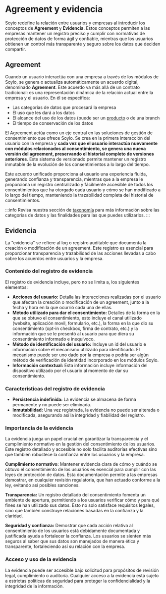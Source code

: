 # Agreement y evidencia

Soyio redefine la relación entre usuarios y empresas al introducir los conceptos de **Agreement** y **Evidencia**. Estos conceptos permiten a las empresas mantener un registro preciso y cumplir con normativas de protección de datos de forma ágil y confiable, mientras que los usuarios obtienen un control más transparente y seguro sobre los datos que deciden compartir.

## Agreement

Cuando un usuario interactúa con una empresa a través de los módulos de Soyio, se genera o actualiza automáticamente un acuerdo digital, denominado **Agreement**. Este acuerdo va más allá de un contrato tradicional: es una representación dinámica de la relación actual entre la empresa y el usuario. En él se especifica:
- Las categorías de datos que procesará la empresa
- El uso que les dará a los datos
- El alcance del uso de los datos (puede ser un [producto](/docs/api/resources/schemas/product) o de una branch
- El tiempo de conservación de los datos

El Agreement actúa como un eje central en las soluciones de gestión de consentimiento que ofrece Soyio. Se crea en la primera interacción del usuario con la empresa y **cada vez que el usuario interactúa nuevamente con módulos relacionados al consentimiento, se genera una nueva versión del agreement, preservando el historial completo de versiones anteriores**. Este sistema de versionado permite mantener un registro inmutable de la evolución de los consentimientos a lo largo del tiempo.

Este acuerdo unificado proporciona al usuario una experiencia fluida, generando confianza y transparencia, mientras que a la empresa le proporciona un registro centralizado y fácilmente accesible de todos los consentimientos que ha otorgado cada usuario y cómo se han modificado a lo largo del tiempo, manteniendo la trazabilidad completa del historial de consentimientos.

:::info
Revisa nuestra sección de [taxonomía](./taxonomy-and-data-management) para más información sobre las categorías de datos y las finalidades para las que puedes utilizarlos.
:::

## Evidencia

La "evidencia" se refiere al log o registro auditable que documenta la creación o modificación de un agreement. Este registro es esencial para proporcionar transparencia y trazabilidad de las acciones llevadas a cabo sobre los acuerdos entre usuarios y la empresa.

### Contenido del registro de evidencia
El registro de evidencia incluye, pero no se limita a, los siguientes elementos:

- **Acciones del usuario:** Detalla las interacciones realizadas por el usuario que afectan la creación o modificación de un agreement, junto a la fecha y hora en la que ocurrió cada una de ellas.
- **Método utilizado para dar el consentimiento:** Detalles de la forma en la que se obtuvo el consentimiento, esto incluye el canal utilizado (website, aplicación movil, formulario, etc.), la forma en la que dio su consentimiento (opt-in checkbox, firma de contrato, etc.) y la información que se le presentó al usuario para que diera su consentimiento informado e inequívoco.
- **Método de identificación del usuario:** Incluye un id del usuario e información sobre el mecanismo utilizado para identificarlo. El mecanismo puede ser uno dado por la empresa o podría ser algún método de verificación de identidad incorporado en los módulos Soyio.
- **Información contextual:** Esta información incluye información del dispositivo utilizado por el usuario al momento de dar su consentimiento.

### Características del registro de evidencia
- **Persistencia indefinida:** La evidencia se almacena de forma permanente y no puede ser eliminada.
- **Inmutabilidad:** Una vez registrada, la evidencia no puede ser alterada o modificada, asegurando así la integridad y fiabilidad del registro.

### Importancia de la evidencia

La evidencia juega un papel crucial en garantizar la transparencia y el cumplimiento normativo en la gestión del consentimiento de los usuarios. Este registro detallado y accesible no solo facilita auditorías efectivas sino que también robustece la confianza entre los usuarios y la empresa.

**Cumplimiento normativo:** Mantener evidencia clara de cómo y cuándo se obtuvo el consentimiento de los usuarios es esencial para cumplir con las leyes de protección de datos. Esta documentación permite a las empresas demostrar, en cualquier revisión regulatoria, que han actuado conforme a la ley, evitando así posibles sanciones.

**Transparencia:** Un registro detallado del consentimiento fomenta un ambiente de apertura, permitiendo a los usuarios verificar cómo y para qué fines se han utilizado sus datos. Esto no solo satisface requisitos legales, sino que también construye relaciones basadas en la confianza y la claridad.

**Seguridad y confianza:** Demostrar que cada acción relativa al consentimiento de los usuarios está debidamente documentada y justificada ayuda a fortalecer la confianza. Los usuarios se sienten más seguros al saber que sus datos son manejados de manera ética y transparente, fortaleciendo así su relación con la empresa.

### Acceso y uso de la evidencia
La evidencia puede ser accesible bajo solicitud para propósitos de revisión legal, cumplimiento o auditoría. Cualquier acceso a la evidencia está sujeto a estrictas políticas de seguridad para proteger la confidencialidad y la integridad de la información.
